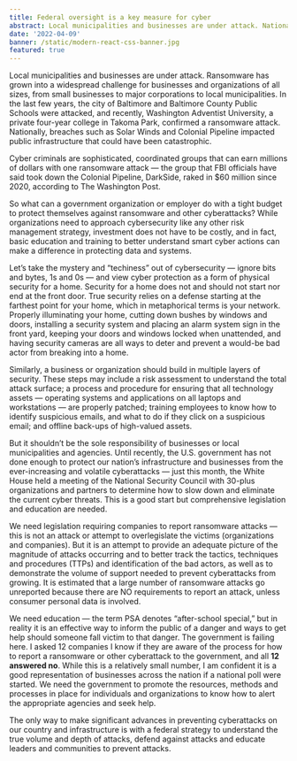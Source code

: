 ```yaml
---
title: Federal oversight is a key measure for cyber
abstract: Local municipalities and businesses are under attack. Nationally, breaches such as SolarWinds and Colonial Pipeline impacted public infrastructure that could have been catastrophic. How can we stop such a threat?
date: '2022-04-09'
banner: /static/modern-react-css-banner.jpg
featured: true
---
```


Local municipalities and businesses are under attack. Ransomware has grown into a widespread challenge for businesses and organizations of all sizes, from small businesses to major corporations to local municipalities. In the last few years, the city of Baltimore and Baltimore County Public Schools were attacked, and recently, Washington Adventist University, a private four-year college in Takoma Park, confirmed a ransomware attack. Nationally, breaches such as Solar Winds and Colonial Pipeline impacted public infrastructure that could have been catastrophic.

Cyber criminals are sophisticated, coordinated groups that can earn millions of dollars with one ransomware attack — the group that FBI officials have said took down the Colonial Pipeline, DarkSide, raked in $60 million since 2020, according to The Washington Post.

So what can a government organization or employer do with a tight budget to protect themselves against ransomware and other cyberattacks? While organizations need to approach cybersecurity like any other risk management strategy, investment does not have to be costly, and in fact, basic education and training to better understand smart cyber actions can make a difference in protecting data and systems.

Let’s take the mystery and “techiness” out of cybersecurity — ignore bits and bytes, 1s and 0s — and view cyber protection as a form of physical security for a home. Security for a home does not and should not start nor end at the front door. True security relies on a defense starting at the farthest point for your home, which in metaphorical terms is your network. Properly illuminating your home, cutting down bushes by windows and doors, installing a security system and placing an alarm system sign in the front yard, keeping your doors and windows locked when unattended, and having security cameras are all ways to deter and prevent a would-be bad actor from breaking into a home.

Similarly, a business or organization should build in multiple layers of security. These steps may include a risk assessment to understand the total attack surface; a process and procedure for ensuring that all technology assets — operating systems and applications on all laptops and workstations — are properly patched; training employees to know how to identify suspicious emails, and what to do if they click on a suspicious email; and offline back-ups of high-valued assets.

But it shouldn’t be the sole responsibility of businesses or local municipalities and agencies. Until recently, the U.S. government has not done enough to protect our nation’s infrastructure and businesses from the ever-increasing and volatile cyberattacks — just this month, the White House held a meeting of the National Security Council with 30-plus organizations and partners to determine how to slow down and eliminate the current cyber threats. This is a good start but comprehensive legislation and education are needed.

We need legislation requiring companies to report ransomware attacks — this is not an attack or attempt to overlegislate the victims (organizations and companies). But it is an attempt to provide an adequate picture of the magnitude of attacks occurring and to better track the tactics, techniques and procedures (TTPs) and identification of the bad actors, as well as to demonstrate the volume of support needed to prevent cyberattacks from growing. It is estimated that a large number of ransomware attacks go unreported because there are NO requirements to report an attack, unless consumer personal data is involved.

We need education — the term PSA denotes “after-school special,” but in reality it is an effective way to inform the public of a danger and ways to get help should someone fall victim to that danger. The government is failing here. I asked 12 companies I know if they are aware of the process for how to report a ransomware or other cyberattack to the government, and all **12 answered no**. While this is a relatively small number, I am confident it is a good representation of businesses across the nation if a national poll were started. We need the government to promote the resources, methods and processes in place for individuals and organizations to know how to alert the appropriate agencies and seek help.

The only way to make significant advances in preventing cyberattacks on our country and infrastructure is with a federal strategy to understand the true volume and depth of attacks, defend against attacks and educate leaders and communities to prevent attacks.
